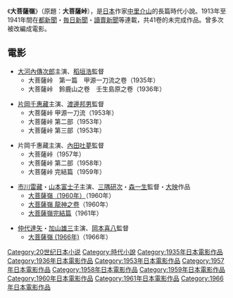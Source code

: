 {{Japanese|japanese=大菩薩峠|kana=だいぼさつとうげ|romaji=Dai-bosatsu tōge}}
《'''大菩薩嶺'''》（原題：'''大菩薩峠'''），是[[日本|日本]]作家[[中里介山|中里介山]]的長篇時代小說。1913年至1941年間在[[都新聞|都新聞]]・[[毎日新聞|毎日新聞]]・[[讀賣新聞|讀賣新聞]]等連載，共41卷的未完成作品。曾多次被改編成電影。

== 電影 ==
* [[大河內傳次郎|大河內傳次郎]]主演、[[稻垣浩|稻垣浩]]監督
** 大菩薩峠　第一篇　甲源一刀流之卷（1935年）
** 大菩薩峠　鈴鹿山之卷　壬生島原之卷（1936年）

* [[片岡千惠藏|片岡千惠藏]]主演、[[渡邊邦男|渡邊邦男]]監督
** 大菩薩峠 甲源一刀流（1953年）
** 大菩薩峠 第二部（1953年）
** 大菩薩峠 第三部（1953年）

* 片岡千惠藏主演、[[內田吐夢|內田吐夢]]監督
** 大菩薩峠（1957年）
** 大菩薩峠 第二部（1958年）
** 大菩薩峠 完結篇（1959年）

* [[市川雷藏|市川雷藏]]・[[山本富士子|山本富士子]]主演、[[三隅研次|三隅研次]]・[[森一生|森一生]]監督・[[大映|大映]]作品
** [[大菩薩嶺（1960年）|大菩薩嶺（1960年）]]（1960年）
** [[大菩薩嶺_龍神之卷|大菩薩嶺 龍神之卷]]（1960年）
** [[大菩薩嶺完結篇|大菩薩嶺完結篇]]（1961年）

* [[仲代達矢|仲代達矢]]・[[加山雄三|加山雄三]]主演、[[岡本喜八|岡本喜八]]監督
** [[大菩薩嶺_(1966年)|大菩薩嶺 (1966年)]]（1966年）

{{DEFAULTSORT:Dai-bosatsu tōge}}
[[Category:20世纪日本小说|Category:20世纪日本小说]]
[[Category:時代小說|Category:時代小說]]
[[Category:1935年日本電影作品|Category:1935年日本電影作品]]
[[Category:1936年日本電影作品|Category:1936年日本電影作品]]
[[Category:1953年日本電影作品|Category:1953年日本電影作品]]
[[Category:1957年日本電影作品|Category:1957年日本電影作品]]
[[Category:1958年日本電影作品|Category:1958年日本電影作品]]
[[Category:1959年日本電影作品|Category:1959年日本電影作品]]
[[Category:1960年日本電影作品|Category:1960年日本電影作品]]
[[Category:1961年日本電影作品|Category:1961年日本電影作品]]
[[Category:1966年日本電影作品|Category:1966年日本電影作品]]